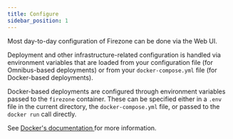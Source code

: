 ```yaml
---
title: Configure
sidebar_position: 1
---
```


Most day-to-day configuration of Firezone can be done via the Web UI.

Deployment and other infrastructure-related configuration is handled via
environment variables that are loaded from your configuration file (for
Omnibus-based deployments) or from your `docker-compose.yml` file (for
Docker-based deployments).

Docker-based deployments are configured through environment
variables passed to the `firezone` container. These can be
specified either in a `.env` file in the current directory,
the `docker-compose.yml` file, or passed to the `docker run`
call directly.

See [Docker's documentation
](https://docs.docker.com/compose/envvars-precedence/) for more information.
